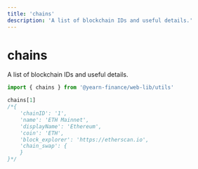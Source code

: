 ```yaml
---
title: 'chains'
description: 'A list of blockchain IDs and useful details.'
---
```


# chains

A list of blockchain IDs and useful details.

```js
import { chains } from '@yearn-finance/web-lib/utils'

chains[1]
/*{
    'chainID': '1',
    'name': 'ETH Mainnet',
    'displayName': 'Ethereum',
    'coin': 'ETH',
    'block_explorer': 'https://etherscan.io',
    'chain_swap': {
    }
}*/
```